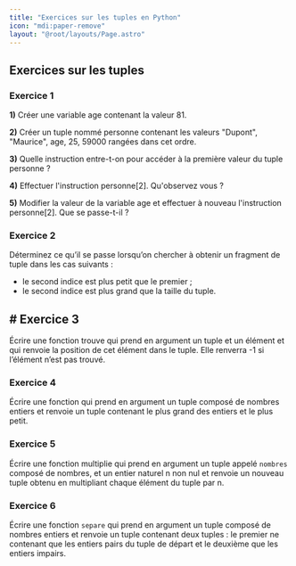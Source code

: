 ```yaml
---
title: "Exercices sur les tuples en Python"
icon: "mdi:paper-remove"
layout: "@root/layouts/Page.astro"
---
```


## Exercices sur les tuples

### Exercice 1

**1)** Créer une variable age contenant la valeur 81.

**2)** Créer un tuple nommé personne contenant les valeurs "Dupont",
"Maurice", age, 25, 59000 rangées dans cet ordre.

**3)** Quelle instruction entre-t-on pour accéder à la première valeur du
tuple personne ?

**4)** Effectuer l'instruction personne[2]. Qu'observez vous ?

**5)** Modifier la valeur de la variable age et effectuer à nouveau
l'instruction personne[2]. Que se passe-t-il ?

### Exercice 2

Déterminez ce qu’il se passe lorsqu’on chercher à obtenir un fragment de tuple
dans les cas suivants :
- le second indice est plus petit que le premier ;
- le second indice est plus grand que la taille du tuple.

## # Exercice 3

Écrire une fonction trouve qui prend en argument un tuple et un élément et qui
renvoie la position de cet élément dans le tuple. Elle renverra -1 si
l’élément n’est pas trouvé.

### Exercice 4

Écrire une fonction qui prend en argument un tuple composé de nombres entiers
et renvoie un tuple contenant le plus grand des entiers et le plus petit.

### Exercice 5

Écrire une fonction multiplie qui prend en argument un tuple appelé `nombres`
composé de nombres, et un entier naturel n non nul et renvoie un nouveau tuple
obtenu en multipliant chaque élément du tuple par n.

### Exercice 6

Écrire une fonction `separe` qui prend en argument un tuple composé de nombres
entiers et renvoie un tuple contenant deux tuples : le premier ne contenant
que les entiers pairs du tuple de départ et le deuxième que les entiers
impairs.
